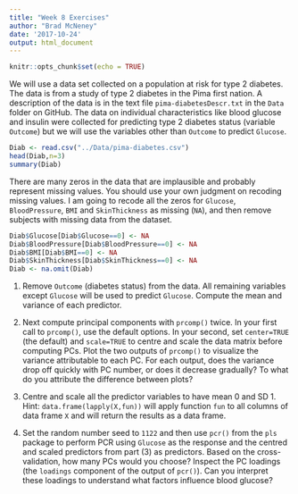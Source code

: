 ```yaml
---
title: "Week 8 Exercises"
author: "Brad McNeney"
date: '2017-10-24'
output: html_document
---
```


```r
knitr::opts_chunk$set(echo = TRUE)
```

We will use a data set collected on a population at risk 
for type 2 diabetes. 
The data is from a study of type 2 diabetes in 
the Pima first nation. A description of the data
is in the text file `pima-diabetesDescr.txt` 
in the `Data` folder on GitHub.
The data on individual
characteristics like blood glucose and insulin 
were collected for 
predicting type 2 diabetes status (variable `Outcome`)
but we will use the variables other than `Outcome`
to predict `Glucose`.

```r
Diab <- read.csv("../Data/pima-diabetes.csv")
head(Diab,n=3)
summary(Diab)
```

There are many zeros in the data that are implausible 
and probably represent missing values. 
You should use your own judgment on recoding missing 
values. I am going to recode all the zeros for
`Glucose`, `BloodPressure`, `BMI` and `SkinThickness` 
as missing (`NA`), and then remove subjects
with missing data from the dataset.

```r
Diab$Glucose[Diab$Glucose==0] <- NA
Diab$BloodPressure[Diab$BloodPressure==0] <- NA
Diab$BMI[Diab$BMI==0] <- NA
Diab$SkinThickness[Diab$SkinThickness==0] <- NA
Diab <- na.omit(Diab)
```


1. Remove `Outcome` (diabetes status) from the data.
All remaining variables except `Glucose` will 
be used to predict `Glucose`. 
Compute the mean and variance of each predictor.


2. Next compute principal components with 
`prcomp()` twice. In your first call to `prcomp()`,
use the default options. In your second, set
`center=TRUE` (the default) and `scale=TRUE`
to centre and scale the data matrix before computing PCs.
Plot the two outputs of `prcomp()` to visualize the variance
attributable to each PC. For each output,
does the variance drop off
quickly with PC number, or does it decrease gradually?
To what do you attribute the difference between plots?

3. Centre and scale all the predictor variables to 
have mean 0 and SD 1. Hint: `data.frame(lapply(X,fun))` will
apply function `fun` to all columns of data frame `X` 
and will return the results as a data frame.


4. Set the random number seed to `1122` and
then use `pcr()` from the `pls` package to perform 
PCR using `Glucose` as the response 
and the centred and scaled predictors from part (3)
as predictors. Based on the cross-validation,
how many PCs would you choose?
Inspect the PC loadings (the `loadings` component
of the output of `pcr()`). Can you interpret 
these loadings to understand what 
factors influence blood glucose?

